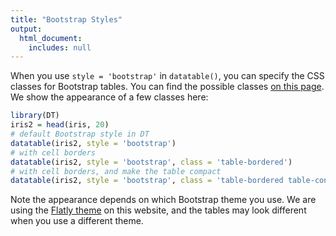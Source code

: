 ```yaml
---
title: "Bootstrap Styles"
output:
  html_document:
    includes: null
---
```


When you use `style = 'bootstrap'` in `datatable()`, you can specify the CSS classes for Bootstrap tables. You can find the possible classes [on this page](http://getbootstrap.com/css/#tables). We show the appearance of a few classes here:

```r
library(DT)
iris2 = head(iris, 20)
# default Bootstrap style in DT
datatable(iris2, style = 'bootstrap')
# with cell borders
datatable(iris2, style = 'bootstrap', class = 'table-bordered')
# with cell borders, and make the table compact
datatable(iris2, style = 'bootstrap', class = 'table-bordered table-condensed')
```

Note the appearance depends on which Bootstrap theme you use. We are using the [Flatly theme](http://bootswatch.com/flatly/) on this website, and the tables may look different when you use a different theme.
